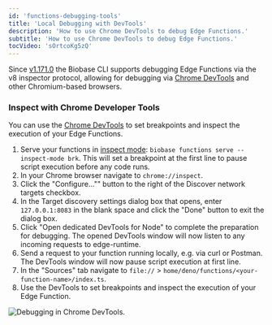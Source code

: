 ```yaml
---
id: 'functions-debugging-tools'
title: 'Local Debugging with DevTools'
description: 'How to use Chrome DevTools to debug Edge Functions.'
subtitle: 'How to use Chrome DevTools to debug Edge Functions.'
tocVideo: 'sOrtcoKg5zQ'
---
```


Since [v1.171.0](https://github.com/biobase-ai/cli/releases/tag/v1.171.0) the Biobase CLI supports debugging Edge Functions via the v8 inspector protocol, allowing for debugging via [Chrome DevTools](https://developer.chrome.com/docs/devtools/) and other Chromium-based browsers.

### Inspect with Chrome Developer Tools

You can use the [Chrome DevTools](https://developer.chrome.com/docs/devtools/) to set breakpoints and inspect the execution of your Edge Functions.

1. Serve your functions in [inspect mode](/docs/reference/cli/biobase-functions-serve): `biobase functions serve --inspect-mode brk`. This will set a breakpoint at the first line to pause script execution before any code runs.
1. In your Chrome browser navigate to `chrome://inspect`.
1. Click the "Configure..."" button to the right of the Discover network targets checkbox.
1. In the Target discovery settings dialog box that opens, enter `127.0.0.1:8083` in the blank space and click the "Done" button to exit the dialog box.
1. Click "Open dedicated DevTools for Node" to complete the preparation for debugging. The opened DevTools window will now listen to any incoming requests to edge-runtime.
1. Send a request to your function running locally, e.g. via curl or Postman. The DevTools window will now pause script execution at first line.
1. In the "Sources" tab navigate to `file://` > `home/deno/functions/<your-function-name>/index.ts`.
1. Use the DevTools to set breakpoints and inspect the execution of your Edge Function.

![Debugging in Chrome DevTools.](/docs/img/guides/functions/debug-chrome-devtools.png)

